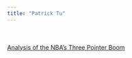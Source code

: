 ```yaml
---
title: "Patrick Tu"
---
```

  <br >
  <br >
  <i class="fa-solid fa-basketball fa-2x"></i>
  <i class="fa-solid fa-chart-line fa-2x"></i>
  <a href="https://pltu06.github.io/three_pointer_blog_post.html" class="btn btn-primary" role="button">Analysis of the NBA's Three Pointer Boom</a>
